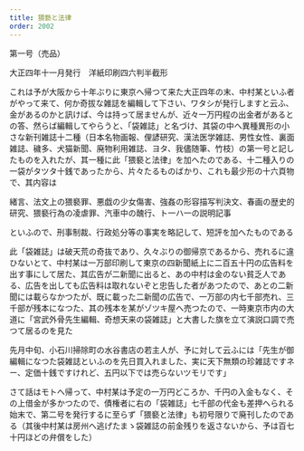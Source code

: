 ```yaml
---
title: 猥褻と法律
order: 2002
---
```

第一号（売品）

大正四年十一月発行　洋紙印刷四六判半截形

これは予が大阪から十年ぶりに東京へ帰つて来た大正四年の末、中村某といふ者がやって来て、何か奇拔な雑誌を編輯して下さい、ワタシが発行しますと云ふ、金があるのかと訊けば、今は持って居ませんが、近々一万円程の出金者があるとの答、然らば編輯してやらうと、「袋雑誌」と名づけ、其袋の中へ異種異形の小さな新刊雑誌十二種（日本名物画報、俚諺研究、漢法医学雑誌、男性女性、裏面雑誌、穢多、犬猫新聞、廃物利用雑誌、ヨタ、我儘随筆、竹枝）の第一号と記したものを入れたが、其一種に此「猥褻と法律」を加へたのである、十二種入りの一袋がタツタ十銭であったから、片々たるものばかり、これも最少形の十六頁物で、其内容は

緒言、法文上の猥褻罪、悪戯の少女傷害、強姦の形容描写判決文、春画の歴史的研究、猥褻行為の凌虐罪、汽車中の醜行、ト一ハ一の説明記事

といふので、刑事制裁、行政処分等の事実を略記して、短評を加へたものである


此「袋雑誌」は破天荒の奇抜であり、久々ぶりの御帰京であるから、売れるに違ひないとて、中村某は一万部印刷して東京の四新聞紙上に二百五十円の広告料を出す事にして居た、其広告が二新聞に出ると、あの中村は金のない貧乏人である、広告を出しても広告料は取れないぞと忠告した者があつたので、あとの二新聞には載らなかつたが、既に載った二新聞の広告で、一万部の内七千部売れ、三千部が残本になつた、其の残本を某がゾツキ屋へ売つたので、一時東京市内の大道に「宮武外骨先生編輯、奇想天来の袋雑誌」と大書した旗を立て演説口調で売つて居るのを見た


先月中旬、小石川掃除町の水谷書店の若主人が、予に対して云ふには「先生が御編輯になつた袋雑誌といふのを先日買入れました、実に天下無類の珍雑誌ですネー、定価十銭ですけれど、五円以下では売らないツモリです」


さて話はモトへ帰って、中村某は予定の一万円どころか、千円の入金もなく、その上借金が多かつたので、債権者に右の「袋雑誌」七千部の代金も差押へられる始末で、第二号を発行するに至らず「猥褻と法律」も初号限りで廃刊したのである（其後中村某は房州へ逃げたまゝ袋雑誌の前金残りを返さないから、予は百七十円ほどの弁償をした）

